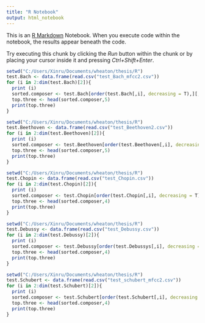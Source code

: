 ```yaml
---
title: "R Notebook"
output: html_notebook
---
```


This is an [R Markdown](http://rmarkdown.rstudio.com) Notebook. When you execute code within the notebook, the results appear beneath the code. 

Try executing this chunk by clicking the *Run* button within the chunk or by placing your cursor inside it and pressing *Ctrl+Shift+Enter*. 

```r
setwd("C:/Users/Xinru/Documents/wheaton/thesis/R")
test.Bach <- data.frame(read.csv("test_Bach_mfcc2.csv"))
for (i in 2:dim(test.Bach)[2]){
  print (i)
  sorted.composer <- test.Bach[order(test.Bach[,i], decreasing = T),][,1]
  top.three <- head(sorted.composer,5)
  print(top.three)
}
```

```r
setwd("C:/Users/Xinru/Documents/wheaton/thesis/R")
test.Beethoven <- data.frame(read.csv("test_Beethoven2.csv"))
for (i in 2:dim(test.Beethoven)[2]){
  print (i)
  sorted.composer <- test.Beethoven[order(test.Beethoven[,i], decreasing = T),][,1]
  top.three <- head(sorted.composer,5)
  print(top.three)
}
```

```r
setwd("C:/Users/Xinru/Documents/wheaton/thesis/R")
test.Chopin <- data.frame(read.csv("test_Chopin.csv"))
for (i in 2:dim(test.Chopin)[2]){
  print (i)
  sorted.composer <- test.Chopin[order(test.Chopin[,i], decreasing = T),][,1]
  top.three <- head(sorted.composer,4)
  print(top.three)
}
```

```r
setwd("C:/Users/Xinru/Documents/wheaton/thesis/R")
test.Debussy <- data.frame(read.csv("test_Debussy.csv"))
for (i in 2:dim(test.Debussy)[2]){
  print (i)
  sorted.composer <- test.Debussy[order(test.Debussys[,i], decreasing = T),][,1]
  top.three <- head(sorted.composer,4)
  print(top.three)
}
```

```r
setwd("C:/Users/Xinru/Documents/wheaton/thesis/R")
test.Schubert <- data.frame(read.csv("test_schubert_mfcc2.csv"))
for (i in 2:dim(test.Schubert)[2]){
  print (i)
  sorted.composer <- test.Schubert[order(test.Schubert[,i], decreasing = T),][,1]
  top.three <- head(sorted.composer,4)
  print(top.three)
}
```